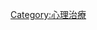 {{Catnav|頁面分類|社会科学|心理学|心理治療|}}
{{Catnav|頁面分類|行為科學|心理学|心理治療|}}
{{Catnav|頁面分類|認知科學|心理学|心理治療|}}
{{catmore}}
{{Commonscat|Psychotherapy}}

[[Category:心理治療|Category:心理治療]]